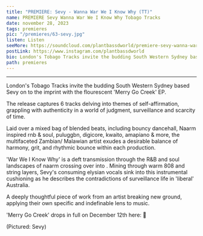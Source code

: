 ---
title: "PREMIERE: Sevy - Wanna War We I Know Why (TT)"
name: PREMIERE Sevy Wanna War We I Know Why Tobago Tracks
date: november 28, 2023
tags: premieres
pic: "/premieres/63-sevy.jpg"
listen: Listen
seeMore: https://soundcloud.com/plantbassdworld/premiere-sevy-wanna-war-we-i-know-why-tt
postLink: https://www.instagram.com/plantbassdworld
bio: London's Tobago Tracks invite the budding South Western Sydney based Sevy on to the imprint with the flourescent 'Merry Go Creek' EP.
path: premieres
---

<SoundCloud
  url="https://soundcloud.com/plantbassdworld/premiere-sevy-wanna-war-we-i-know-why-tt"
  name="Wanna War We I Know Why"
  height="120px"
/>

<hr />

London's Tobago Tracks invite the budding South Western Sydney based Sevy on to the imprint with the flourescent 'Merry Go Creek' EP.

The release captures 6 tracks delving into themes of self-affirmation, grappling with authenticity in a world of judgment, surveillance and scarcity of time.

Laid over a mixed bag of blended beats, including bouncy dancehall, Naarm inspired rnb & soul, puluggbn, digicore, kwaito, amapiano & more, the multifaceted Zambian/ Malawian artist exudes a desirable balance of harmony, grit, and rhythmic bounce within each production.

'War We I Know Why' is a deft transmission through the R&B and soul landscapes of naarm crossing over into <HoverLink url="https://en.wikipedia.org/wiki/Plugg_music" name="pluggnb" external />. Mining through warm 808 and string layers, Sevy's consuming elysian vocals sink into this instrumental cushioning as he describes the contradictions of surveillance life in 'liberal' Australia.

A deeply thoughtful piece of work from an artist breaking new ground, applying their own specific and indefinable lens to music.

'Merry Go Creek' drops in full on December 12th here: <HoverLink url="tobagotracks.bandcamp.com/album/merry-go-creek" external /> 🌱

<Picture src="/premieres/63-sevy-cover.jpg" alt="Picture of Sevy" size={1200} withSubtitle />
<p className="smallText">(Pictured: Sevy)</p>
